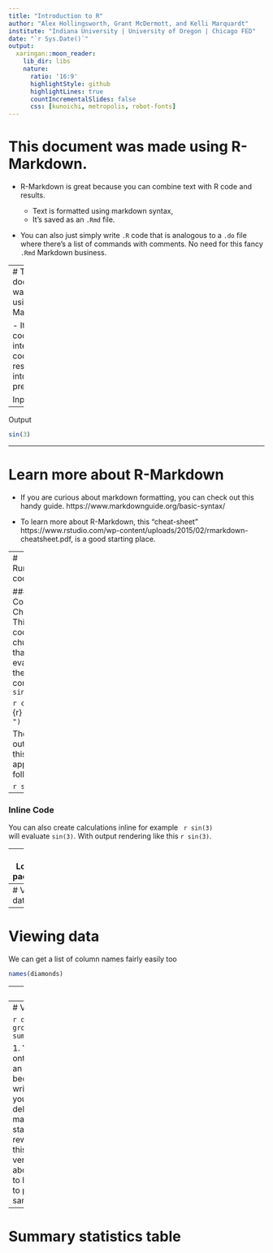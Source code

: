 ```yaml
---
title: "Introduction to R"
author: "Alex Hollingsworth, Grant McDermott, and Kelli Marquardt"
institute: "Indiana University | University of Oregon | Chicago FED"
date: "`r Sys.Date()`"
output:
  xaringan::moon_reader:
    lib_dir: libs
    nature:
      ratio: '16:9'
      highlightStyle: github
      highlightLines: true
      countIncrementalSlides: false
      css: [kunoichi, metropolis, robot-fonts]
---
```

<style type="text/css">
.remark-slide-content {
    font-size: 25px;
    padding: 1em 4em 1em 4em;
}
</style>
# This document was made using R-Markdown.

- R-Markdown is great because you can combine text with R code and results. 

  - Text is formatted using markdown syntax, 
  - It's saved as an `.Rmd` file. 

- You can also just simply write `.R` code that is analogous to a `.do` file where there's a list of commands with comments. No need for this fancy `.Rmd` Markdown business. 

---
# This document was made using R-Markdown.

- It's pretty cool to integrate code with results right into the presentation. 

Input
```r
cat("```{r} \n sin(3) \n```")
```

--

Output
```r
sin(3)
```


---

# Learn more about R-Markdown

- If you are curious about markdown formatting, you can check out this handy guide. https://www.markdownguide.org/basic-syntax/

- To learn more about R-Markdown, this "cheat-sheet" https://www.rstudio.com/wp-content/uploads/2015/02/rmarkdown-cheatsheet.pdf, is a good starting place. 

---
# Running code 

### Code Chunks
This is a code chunk that will evaluate the command  `sin(3)` 

```r
cat("```{r} \n sin(3) \n```")
```

The output of this will appear as follows:

```r
sin(3)
```

--

### Inline Code

You can also create calculations inline for example <code> r  sin(3) </code>
 will evaluate `sin(3)`. With output rendering like this `r sin(3)`.

---
# Loading packages
```r
library(ggplot2)
library(dplyr)
```

You can install packages using the `install.packages()` syntax, but see the section on `pacman` below before worrying about that. 

---
# Viewing data
```r
head(diamonds)
```

---
# Viewing data

We can get a list of column names fairly easily too

```r
names(diamonds)
```

---
# Viewing data

```r
diamonds %>% group_by(color) %>% summarise(mean(price)) 
```

Here the pipe command `%>%` will take the output from the command on the left and "pipes" it as input to the command on the right. 

---
# Viewing data

```r
diamonds %>% 
  group_by(color) %>% 
  summarise(mean(price)) 
```

1. You can just move onto a new line without an error. This is neat because it allows us to write cleaner code and you don't need a delimiter or the `///` you may be used to from stata. So we can rewrite the above like this. 
1. In more recent versions of R (4.1 and above), you don't need to have `dpylr` installed to pipe. You can do the same thing using `|>`. 

---
# Summary statistics table


<!--
# Let's switch over to an R-Markdown document

Personally, I love how xaringan looks. I like the simplicity. 

BUT I regularly run into minor road blocks and often am making presentations too close to the deadline, so end up switching to easier to use, but harder to update...Power point :)
-->